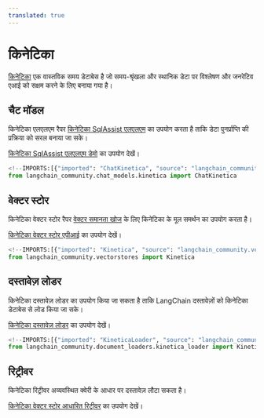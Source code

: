 ```yaml
---
translated: true
---
```


# किनेटिका

[किनेटिका](https://www.kinetica.com/) एक वास्तविक समय डेटाबेस है जो समय-श्रृंखला और स्थानिक डेटा पर विश्लेषण और जनरेटिव एआई को सक्षम करने के लिए बनाया गया है।

## चैट मॉडल

किनेटिका एलएलएम रैपर [किनेटिका SqlAssist एलएलएम](https://docs.kinetica.com/7.2/sql-gpt/concepts/) का उपयोग करता है ताकि डेटा पुनर्प्राप्ति की प्रक्रिया को सरल बनाया जा सके।

[किनेटिका SqlAssist एलएलएम डेमो](/docs/integrations/chat/kinetica) का उपयोग देखें।

```python
<!--IMPORTS:[{"imported": "ChatKinetica", "source": "langchain_community.chat_models.kinetica", "docs": "https://api.python.langchain.com/en/latest/chat_models/langchain_community.chat_models.kinetica.ChatKinetica.html", "title": "Kinetica"}]-->
from langchain_community.chat_models.kinetica import ChatKinetica
```

## वेक्टर स्टोर

किनेटिका वेक्टर स्टोर रैपर [वेक्टर समानता खोज](https://docs.kinetica.com/7.2/vector_search/) के लिए किनेटिका के मूल समर्थन का उपयोग करता है।

[किनेटिका वेक्टर स्टोर एपीआई](/docs/integrations/vectorstores/kinetica) का उपयोग देखें।

```python
<!--IMPORTS:[{"imported": "Kinetica", "source": "langchain_community.vectorstores", "docs": "https://api.python.langchain.com/en/latest/vectorstores/langchain_community.vectorstores.kinetica.Kinetica.html", "title": "Kinetica"}]-->
from langchain_community.vectorstores import Kinetica
```

## दस्तावेज़ लोडर

किनेटिका दस्तावेज़ लोडर का उपयोग किया जा सकता है ताकि LangChain दस्तावेज़ों को किनेटिका डेटाबेस से लोड किया जा सके।

[किनेटिका दस्तावेज़ लोडर](/docs/integrations/document_loaders/kinetica) का उपयोग देखें।

```python
<!--IMPORTS:[{"imported": "KineticaLoader", "source": "langchain_community.document_loaders.kinetica_loader", "docs": "https://api.python.langchain.com/en/latest/document_loaders/langchain_community.document_loaders.kinetica_loader.KineticaLoader.html", "title": "Kinetica"}]-->
from langchain_community.document_loaders.kinetica_loader import KineticaLoader
```

## रिट्रीवर

किनेटिका रिट्रीवर अव्यवस्थित क्वेरी के आधार पर दस्तावेज़ लौटा सकता है।

[किनेटिका वेक्टर स्टोर आधारित रिट्रीवर](/docs/integrations/retrievers/kinetica) का उपयोग देखें।

